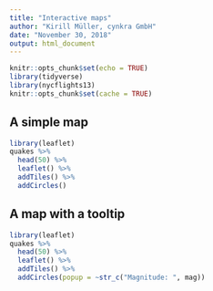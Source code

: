 ```yaml
---
title: "Interactive maps"
author: "Kirill Müller, cynkra GmbH"
date: "November 30, 2018"
output: html_document
---
```


```r
knitr::opts_chunk$set(echo = TRUE)
library(tidyverse)
library(nycflights13)
knitr::opts_chunk$set(cache = TRUE)
```


## A simple map

```r
library(leaflet)
quakes %>% 
  head(50) %>% 
  leaflet() %>% 
  addTiles() %>% 
  addCircles()
```

## A map with a tooltip

```r
library(leaflet)
quakes %>% 
  head(50) %>% 
  leaflet() %>% 
  addTiles() %>% 
  addCircles(popup = ~str_c("Magnitude: ", mag))
```
